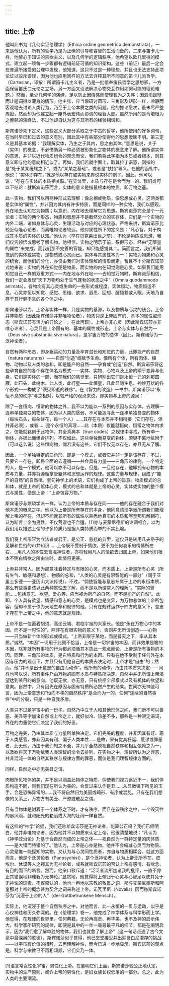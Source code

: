 ```yaml
---
---
---
```

title: 上帝
---




他叫此书为《几何实证伦理学》（Ethica ordine geometrico demonstrata），一来是他认为，所有的哲学乃是为正确的引导和睿智的生活而备的，二来与笛卡儿一样，他醉心于知识的禁欲主义，以及几何学的逻辑秩序，他希望以欧几里得的模式，建立起一项每一步骤都有逻辑前证可循的知识架构。这些（前证）最后一定会在普遍所接受的公理中发现，他知道，这只不过是一种理想，并且也无法支持此项论证以驳斥谬误，因为他也应用同样的方法去详释其所不同意的笛卡儿派哲学。（Cartesian，译按：所谓笛卡儿主义者，乃是一批信奉笛氏哲学之思想家，一方面保留笛氏二元论之立场，另一方面又设法解决心物交互作用如何可能的理论难题。）然而，至少几何学的演绎，足以防止因情感而使理智为之失序；因滔滔雄辩而让遁词得以藏身的情形。他主张，应当像研讨圆形、三角形及矩形一样，冷静而客观地去讨论人类行为，乃至于上帝本质之类的问题。他的推论层次，虽未尽严整周密，然而却为他建立起一座外表宏伟而协调的理智大厦。虽然所用的是令培根为之蹙额的演绎法，不过他却自认为这与其所有的经验相谐和。

斯宾诺莎先下定义，这些定义大部分系取之于中古的哲学，他所使用的好多词句，在当时早已和过去的意义有别，因此其中有些部分使得他的思想暧昧不明。第三定义是其基本论据：“我理解实体，乃生之于其内，思之由其体。”意思是说，关于（实体）的概念，不必借助另一种必须被形象化之物体的概念来了解。他所谓实体的意思，并非以近代物质组合的观念而论，我们若将此字指为本质或者根本，则其意义即与他的意向相近似了。再如，我们若就字面上，取其拉丁语意，则指的是“处于某某统辖之下”，或为“某某之基础”，或者是“扶持”等义。在他的函札中，他说：“实体即存在。”就是他以存在或实物来界说实体的例子。因此，他可以说：“存在与实体的本质相关联。”在实体里，本质与存在是合而为一的。我们或可以下结论：就斯宾诺莎而言，实体的意义是指最根本的物质，即万物之基。

此一实物，我们可以用两种形式去理解：像总相或物质，像思想或心灵，这两类都是实体的“属性”，并非因为其内有许多特质，而是同样的一种实物，我们以感观，外在地去认知它为物质；以意识，内在地去理解它为思想。斯宾诺莎完全是个一元论者：实物的两个形态，物质和思想并不是截然分立的实存体，它们是一个实物的内外二端，诸如身体与心灵，生理活动与对应的心理状态。严格来讲，斯宾诺莎比较近似唯心论者，而离唯物论者较远。他对属性所下的定义是：“凡心智，对于构成其本质的实体的认知。”他认为（早在贝克莱出世之前），不论是物质或思想，我们仅凭领悟或思考了解实物。他相信，实物之明示于前，系假形态，经由“无限量的属性”来完成，而我们那不完善的官能，却只能感觉其二。简而言之，我们所知觉到的实体或实物，是物质或心灵而已。实体与其属性本为一：实物为物质和心灵的统合，而他们的分化，亦仅由我们对实体理解的情形而定。暂且不十分斯宾诺莎式地来说：实物的外在知觉便是物质，而实物的内在知觉则是心灵。如果我们能用知觉自己一样的双重方式——内在地与外在地——去知觉万物时，斯宾诺莎相信，我们一定会发现“天下万物均处于生气蓬勃的状态之中”（Omnia quodammodo animata）。各物均有其心灵或生命的一些形式或程度。实体恒动，物质恒运不息，心灵亦恒以知觉、感觉、思维、欲求、遐思、回想、醒悟甚或入眠。天地乃自存于其行健不息的各个体之中。

斯宾诺莎以为，上帝与实体一样，只是实物的基源，以及物质与心灵的统合。上帝并非物质（因此斯宾诺莎并非唯物论者），物质只是上帝固有的、基本的属性或形态（斯宾诺莎有活力的异论之一，在此再现）。上帝亦非心灵（因此斯宾诺莎亦非唯心论者），心灵只是上帝固有的、基本的属性或形态。上帝与实体与自然为一（Deus sive substantia sive natura），是宇宙万物的总体（因此，斯宾诺莎为一泛神论者）。

自然有两种形态，即身躯运动的力量及孕育滋长和知觉的力量，此即能产的自然（natura naturans）——自然“创造”或赋予生命。像所有个体，所有肉体、植物、动物以及人类的总和，即是能产的自然——孕育或“创造”自然。斯宾诺莎将这些孕育自然的各个存在体名为模式——实体、实物、心物以及上帝的瞬乎变异与化身。它们是实体的一部，而在我们的感觉里，只辨别出它们是永恒一元的刹那圆寂。此石头、此树木、此人类、此行星——此恒星，凡此显隐生息、神妙万状的各个形式——构成了“须臾即逝的秩序”。在《智力的改造》一书中，斯宾诺莎以“永恒不息的秩序”与之相对，以较严格的观点来说，即实物与上帝的源泉：

除了一套恒向、恒常的物体之外，我不以为能以一系列的原因与实存体，去理解一连串单独易变的物体，因为以人类的孱弱，不可能追寻此一连串单独易变的物体（每块石头，每朵鲜花，每一个人）……其存在与本质并不相衔接（它们存在，但并非必须），或者……是个永恒的真理……此（本质）仅能就恒向、恒常之物体内求之，仅能就铭刻于此物体，其全真典本（true codes）之规律中寻找，所有单一物体，亦据此而组合排列。不仅如此，这些单独而易变的物体，须臾不离地依附于（可以这么说）这些恒向物，倘若没有这些，它们不仅无以存在，亦且无从了解。



因此，一个单独特定的三角形，即是一个模式，或者它并非一定是该存在，不过，只要它一存在，即将全面的去遵循——并会具有力量——三角形的律则。一个特定的人，是一个模式，他可以亦不可以存在，但是，一旦他存在，他即拥有心物的本质与力量，并亦将遵循掌管躯体和思想运作的规律。这些力量与规律，组成了“能产的自然”的自然律。套句神学上的术语，它们构成了上帝的旨意。物质模式的总和体，就是上帝的躯体心灵，模式的总和体就是上帝的心灵，实体或实物的整个模式与属性，便是上帝：“上帝包容万物。”

斯宾诺莎与烦琐学派一样，认为上帝的本质与存在同一——他的存在融合于我们对他本质的概念之中。他以为上帝是所有存在的本身，他同意烦琐学派所谓我们能理解上帝的存在，但却不能就其所有的属性以熟悉他真实的本质和阿奎那见解相符，认为断言上帝为男性，不仅荒谬也不合适。[1]亦与麦蒙尼德斯的论调相合，以为我们用以描述上帝的许多特质乃是据人类特质而举的不实比喻。

我们将上帝形容为立法者或君王，是公正、慈悲的典型，这仅只是转用凡夫俗子的见解和世俗的市井知识……上帝既不受制于情欲，更不为任何哀乐的情愫所左右……用凡人的本性去含混神性者，亦将轻用凡人的情欲去归属上帝，如果他们根本不明白情欲之所由生时，此情将更甚。



上帝并非常人，因为那意味着特定与有限的心灵，而本质上，上帝是所有心灵（所有生气、敏感和思想）、物质的总和，“人类的心灵是有限智能的一部分”（同于亚里士多德——亚历山大派传说）。不过，“倘使智能与意志专属于上帝的永恒本质，那么有些事更该以此两种属性去了解，而不是以所谓常人的理解”。“实际的智能……包括意志、欲望、爱心等，应当视为所产的自然，而不是能产的自然”。此即，个人具有欲望、情感和意志的心灵，是模式也是变异，为万物总体的上帝所包容，但却不属于作为天地生命和规律的他。只有在规律运作于四方的意义下，意志才存在于上帝之中，他的意志就是规律。

上帝不是一位蓄着胡须、高坐云端、君临宇宙的大家长。他是“永在万物心中的本因，而不是一时性的”。除非在有限实物的意义下，否则并无所谓创造——心物——只当做新个体的形式或模式。“上帝非限于某地，而是普天之下，率从其本质。”诚然，“本因”一词用于此颇不恰当，上帝是一切宇宙的本因，而非效果是瞻的本因，除非就所有事物的行为都必须循其本质此一观点而论，上帝是所有事物的本因。同理，三角形的本质，是它特质和行为的本因。只有在他不受制于任何外在本因与压力的观点下，并且只有用他自己的本质去决定时，上帝才是“自由”的；然而，他“并不是出于意志的自由而动作”。他所有的动作，乃由其本质来决定——同样也可以说，所有事件乃由万物的固有本质与特质所决定。自然中并无所谓上帝渴望达到某目的的意向。他既无欲，亦无意，只有统括全部模式以及有机体的欲望和意向。自然中，只有因先在原因与固有特质所必然产生的结果。世间亦无神迹可言，因为上帝意志和“恒向不移的自然秩序”是合而为一的。任何“连续的自然事件”中的分裂，只是一种自我矛盾。

人类只不过是宇宙中的一份子。自然乃中立于人和其他形体之间，我们断不可以善恶、美丑等字加诸自然或上帝之上，就好似冷、热差不多，那些是一种限定语词，外在的力量使它们决定了我们的好恶。

万物之完美，乃由其本质与力量所单独决定，它们完美的程度，并非因其有好、恶于人类感官，亦非因其有利、偏于人类本性……是故，果有觉其狂诞、荒谬或罪恶者，此无他，乃由于我们知之不全，并几乎全然漠视自然秩序和相互依赖之为一，以及欲将天下万物依我人类理智的命令去排列。在实物之中，理智所认为之罪恶，并非混沌一体的自然其秩序与规律方面的罪恶，而仅是我们理智规律方面的。



同样，自然之中亦无美丑之谓。

肉眼所见物体的美，并不足以涵盖此物体之特质，倘使我们视力远近不一，我们体质构造不同，则我们现在所认为美的，会反过来认作是丑……从显微镜下所见的玉手，会是恐怖异常的……我不将自然归为美丽或畸形、有序或混乱，只有在我们想像的关系上，万物方有美丑、严整或散乱之谓。



只有当物体是附着于一个体系之下时，才有秩序，而且在该秩序之中，一个毁灭性的暴风雨，就和阳光的艳丽或大海的壮阔一样自然。

有这样的“神学”论据，我们还称斯宾诺莎是无神论者，能算公正吗？我们已经明白，他并非唯物论者，因为他并不以物质来认定上帝，他很清楚地说：“凡认为《神学政治论》乃基于合自然而成的上帝之体——视自然为一群特定量的肉体质——是大错而特错的了。”他认为，上帝是心亦是物，他并不会缩减心灵而为物质。心灵是惟一能探知的实物，又认为与心灵同性质者，亦自与物质相糅合。就这方面而言，他是个泛灵论者（Panpsychist），是个泛神论者，认为上帝无所不在。皮埃尔、休谟等人之视其为无神论者，或系就斯宾诺莎的否认上帝有感情、有欲念、有目的而下的断言。然而，他亲口驳斥道：“泛泛者流所加诸我的批评，一直不停止其错误地非难我为无神论。”显然地，他觉得将上帝归于心灵与心智足以使其免于无神论的谴责。不容否认的，他也一再地以宗教的敬畏之词，那与麦蒙尼德斯和阿奎那对上帝的概念甚为契合之词来称述上帝。诺瓦里斯（Novalis）因而称斯宾诺莎为“沉浸于上帝的人”（der Gottbetrunkene Mensch）。

实际上，他沉浸于整个自然秩序之中，对他而言，此一永恒的一贯与运动，似乎是心仪神往和历久弥深的。在《伦理学》卷一，他完成了神学体系与科学形而上学。他觉得，在规律的世界里，任何典籍，无论再高贵、再华美，也不及神的启示伟大。科学家所研究的规律，即便是其中的一丝一毫最最平凡的细节，都是在阐明启示，因为“我们愈了解单独的物体，我们也就愈了解上帝”（这一句话点通了古今文豪中最深奥的歌德）。斯宾诺莎似乎觉得，他已堂堂接受并出迎哥白尼潜存的挑战——以宇宙有价值的措辞，去再理解神性，而今已进一步地显示。斯宾诺莎的观点是，科学与宗教已不再相颉颃，它们实乃一体。



* * *



[1]语言常女性化宇宙，男性化上帝。在鉴明它们上面，斯宾诺莎较公正地认定，实物中的生产原则，或许上帝的男性化，是妇女族长权低落的一部分。总之，此为人类的主要潮流。
